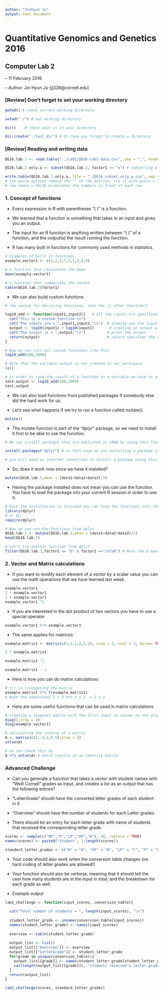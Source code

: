 ```yaml
---
author: "Jinhyun Ju"
output: html_document
---
```


Quantitative Genomics and Genetics 2016
======

Computer Lab 2
------
-- 11 February 2016

-- Author: Jin Hyun Ju (jj328@cornell.edu)


### [Review] Don't forget to set your working directory

```r
getwd() # check current working directory 

setwd("./") # set working directory

dir()    # check what is in your directory

dir.create("./test_dir") # In case you forgot to create a directory

```

### [Review] Reading and writing data

```r
QG16.lab.2 <- read.table("../Lab1/QG16-lab1-data.csv", sep = ",", header = TRUE) # Reading data from a csv file

QG16.lab.2.only.a <- subset(QG16.lab.2, factor1 == "a") # subsetting a data frame
```

```r
write.table(QG16.lab.2.only.a, file = "./QG16_subset_only_a.csv", sep = ",", quote= FALSE, row.names=FALSE)
# the quote options remove the "" of the entries. try it with quote = TRUE and see how it is different.
# row.names = FALSE eliminates the numbers in front of each row
```

### 1. Concept of functions

- Every expression in R with parentheses "( )" is a function.

- We learned that a function is something that takes in an input and gives you an output.

- The input for an R function is anything written between "( )" of a function, and the output(s) the result running the function.

- R has many built in functions for commonly used methods in statistics.

```r
# Examples of built in functions 
example.vector1 <- c(5,2,3,7,1,1,2,9,9)

# a function that calculates the mean
mean(example.vector1) 

# a function that summarizes the counts
table(QG16.lab.2$factor1) 

```

- We can also build custom functions. 

```r
# the syntax for declaring functions, note the {} after function()

log10_add <- function(input1,input2){   # all the inputs are specified within the ( )
  cat("This is a custom function \n")   
  cat("The inputs are = ",input1,input2,"\n")  # showing you the inputs 
  output <- log10(input1) + log10(input2)       # creating an output within the function
  cat("The output is = ",output,"\n")          # print the output
  return(output)                               # return specifies the output
}

# Now we can call our custom functions like this
log10_add(100,1000)

# Note that the variable output is not created in our workspace 
ls()

# in order to save the result of a function to a variable we have to assign it to a variable
test.output <- log10_add(100,1000)
test.output
```

- We can also load functions from published packages if somebody else did the hard work for us.

- Let's see what happens if we try to run a function called mutate().

```r

mutate()

```

- The mutate function is part of the "dplyr" package, so we need to install it first to be able to use the function. 

```r
# We can install packages that are published on CRAN by using this function

install.packages("dplyr") # in this case we are installing a package called "dplyr"

# you will need an internet connection to install a package using this function
```

- So, does it work now since we have it installed?

```r
mutate(QG16.lab.2,mean = (data1+data2+data3)/3)
```

- Having the package installed does not mean you can use the function. You have to load the package into your current R session in order to use it. 

```r
# Once the installation is finished you can load the functions into the workspace 
library(dplyr)
# or by 
require(dplyr)

# Now we can use the functions from dplyr
QG16.lab.2 <- mutate(QG16.lab.2,mean = (data1+data2+data3)/3)
head(QG16.lab.2)

# Let's try another function from dplyr
filter(QG16.lab.2,factor1 == "b" & factor2 =="info8") # Note the & operator which is an AND operator

```

### 2. Vector and Matrix calculations

- If you want to modify each element of a vector by a scalar value you can use the math operations that we have learned last week.

```r
example.vector1
2 * example.vector1
1 + example.vector1
example.vector1 ^2

```

- If you are interested in the dot product of two vectors you have to use a special operator

```r
example.vector1 %*% example.vector1
```

- The same applies for matrices 

```r

example.matrix1 <- matrix(c(1,1,1,2,2,2), nrow = 2, ncol = 3, byrow= TRUE)

2 * example.matrix1

example.matrix1 ^2

example.matrix1 - 1
```

- Here is how you can do matrix calculations

```r
# t() is transposing the matrix
example.matrix1 %*% t(example.matrix1)
# Note the dimensions 2 x 3 %*% 3 x 2  = 2 x 2 
```

- Here are some useful functions that can be used in matrix calculations 

```r
# creating a diagonal matrix with the first input as values on the diagonal
diag(2,nrow = 3)
diag(example.vector1)

# calculating the inverse of a matrix
A <- matrix(c(2,-3,1,0.5),nrow = 2)
solve(A)

# we can check this by 
A %*% solve(A) # which results in an identity matrix 

```


### Advanced Challenge

- Can you generate a function that takes a vector with student names with "Weill Cornell" grades as input, and creates a list as an output that has the following entries?

- "LetterGrade" should have the converted letter grades of each student in it.

- "Overview" should have the number of students for each Letter grades

- There should be an entry for each letter grade with name of students that received the corresponding letter grade.

```r

scores <- sample(c("NP","P","LP","HP","H"), 20, replace = TRUE)
names(scores) <- paste0("student", 1:length(scores))

standard_letter_grades <- c("H" = "A", "HP" = "B", "LP" = "C", "P" = "D", "NP" = "F")

```

- Your code should also work when the conversion table changes (no hard coding of letter grades are allowed!)

- Your function should also be verbose, meaning that it should tell the user how many students are in the input in total, and the breakdown for each grade as well.

- Example output

```r
lab2_challenge <- function(input_scores, conversion_table){
  
  cat("Total number of students = ", length(input_scores), "\n")
  
  student_letter_grade <- unname(conversion_table[input_scores])
  names(student_letter_grade) <- names(input_scores)
  
  overview <- table(student_letter_grade)
  
  output_list <- list()
  output_list[["Overview"]] <- overview
  output_list[["LetterGrade"]] <- student_letter_grade
  for(grade in unique(conversion_table)){
    output_list[[grade]] <- names(student_letter_grade[student_letter_grade == grade]  )
    cat(length(output_list[[grade]]), "students received a letter grade", grade, "\n")
  }
  return(output_list)
}

lab2_challenge(scores, standard_letter_grades)

```
